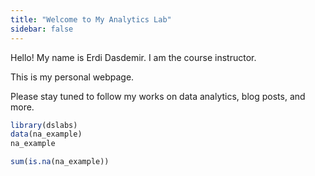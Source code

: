 ```yaml
---
title: "Welcome to My Analytics Lab"
sidebar: false 
---
```


Hello! My name is Erdi Dasdemir. I am the course instructor.

This is my personal webpage.

Please stay tuned to follow my works on data analytics, blog posts, and more.
```r
library(dslabs)
data(na_example)
na_example
```
```r
sum(is.na(na_example)) 
```
